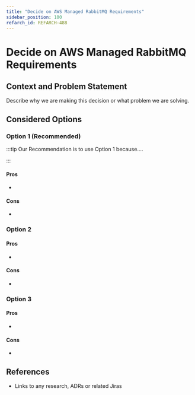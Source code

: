 ```yaml
---
title: "Decide on AWS Managed RabbitMQ Requirements"
sidebar_position: 100
refarch_id: REFARCH-488
---
```


# Decide on AWS Managed RabbitMQ Requirements

## Context and Problem Statement

Describe why we are making this decision or what problem we are solving.

## Considered Options

### Option 1  (Recommended)

:::tip
Our Recommendation is to use Option 1 because....

:::

#### Pros

-

#### Cons

-

### Option 2

#### Pros

-

#### Cons

-

### Option 3

#### Pros

-

#### Cons

-

## References

- Links to any research, ADRs or related Jiras


